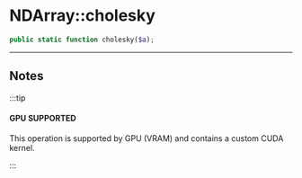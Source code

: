 # NDArray::cholesky

```php
public static function cholesky($a);
```

---

## Notes

:::tip

#### GPU SUPPORTED
This operation is supported by GPU (VRAM) and contains a custom CUDA kernel.

:::